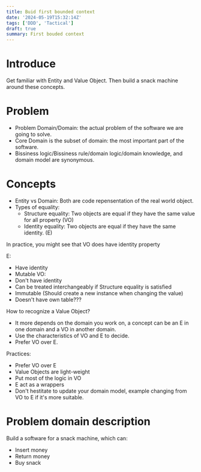 ```yaml
---
title: Buid first bounded context
date: '2024-05-19T15:32:14Z'
tags: ['DDD', 'Tactical']
draft: true
summary: First bouded context
---
```


# Introduce
Get familiar with Entity and Value Object. Then build a snack machine around these concepts.

# Problem
- Problem Domain/Domain: the actual problem of the software we are going to solve.
- Core Domain is the subset of domain: the most important part of the software.
- Bissiness logic/Bissiness rule/domain logic/domain knowledge, and domain model are synonymous.

# Concepts
- Entity vs Domain: Both are code repensentation of the real world object.
- Types of equality:
  - Structure equality: Two objects are equal if they have the same value for all property (VO)
  - Identity equality: Two objects are equal if they have the same identity. (E)

In practice, you might see that VO does have identity property

E:
- Have identity
- Mutable
VO:
- Don't have identity
- Can be treated interchangeably if Structure equality is satisfied
- Immutable (Should create a new instance when changing the value)
- Doesn't have own table???

How to recognize a Value Object?
- It more depends on the domain you work on, a concept can be an E in one domain and a VO in another domain.
- Use the characteristics of VO and E to decide.
- Prefer VO over E.

Practices:
- Prefer VO over E
- Value Objects are light-weight
- Put most of the logic in VO
- E act as a wrappers
- Don't hestitate to update your domain model, example changing from VO to E if it's more suitable.

# Problem domain description
Build a software for a snack machine, which can:
- Insert money
- Return money
- Buy snack

